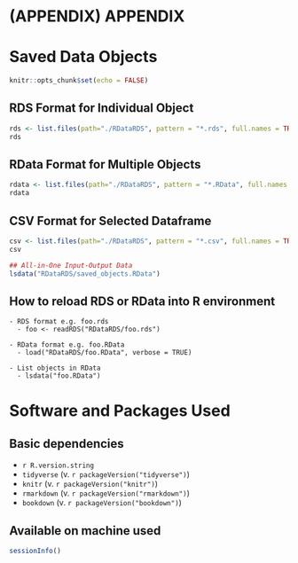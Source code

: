 # (APPENDIX) APPENDIX {-}

# Saved Data Objects

```r
knitr::opts_chunk$set(echo = FALSE)
```


## RDS Format for Individual Object
```r

rds <- list.files(path="./RDataRDS", pattern = "*.rds", full.names = TRUE)
rds

```

## RData Format for Multiple Objects
```r

rdata <- list.files(path="./RDataRDS", pattern = "*.RData", full.names = TRUE)
rdata

```


## CSV Format for Selected Dataframe
```r

csv <- list.files(path="./RDataRDS", pattern = "*.csv", full.names = TRUE)
csv

```


```r
## All-in-One Input-Output Data
lsdata("RDataRDS/saved_objects.RData")
```

## How to reload RDS or RData into R environment
```block

- RDS format e.g. foo.rds
  - foo <- readRDS("RDataRDS/foo.rds")

- RData format e.g. foo.RData
  - load("RDataRDS/foo.RData", verbose = TRUE)

- List objects in RData
  - lsdata("foo.RData") 

```


# Software and Packages Used

## Basic dependencies
* `r R.version.string`
* `tidyverse` (v. `r packageVersion("tidyverse")`)
* `knitr` (v. `r packageVersion("knitr")`)
* `rmarkdown` (v. `r packageVersion("rmarkdown")`)
* `bookdown` (v. `r packageVersion("bookdown")`)

<!-- * `ggpubr` (v. `r packageVersion("ggpubr")`) -->
<!-- * `downlit` (v. `r packageVersion("downlit")`) -->
<!-- * `phyloseq` (v. `r packageVersion("phyloseq")`) -->
<!-- * `ape` (v. `r packageVersion("ape")`) -->
<!-- * `ggtext` (v. `r packageVersion("ggtext")`) -->
<!-- * `dendextend` (v. `r packageVersion("dendextend")`) -->
<!-- * `metagMisc` (v. `r packageVersion("metagMisc")`) -->
<!-- * `cgwtools` (v. `r packageVersion("cgwtools")`) -->

## Available on machine used 
```r
sessionInfo()

```



